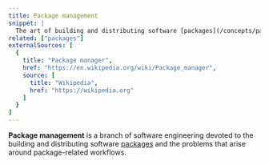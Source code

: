 ```yaml
---
title: Package management
snippet: |
  The art of building and distributing software [packages](/concepts/packages)
related: ["packages"]
externalSources: [
  {
    title: "Package manager",
    href: "https://en.wikipedia.org/wiki/Package_manager",
    source: [
      title: "Wikipedia",
      href: "https://wikipedia.org"
    ]
  }
]
---
```


**Package management** is a branch of software engineering devoted to the building and distributing software [packages] and the problems that arise around package-related workflows.

[packages]: /concepts/packages
